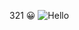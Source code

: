 
321 😀
![Hello](https://img-blog.csdnimg.cn/20210305170243269.png?x-oss-process=image/watermark,type_ZmFuZ3poZW5naGVpdGk,shadow_10,text_aHR0cHM6Ly9ibG9nLmNzZG4ubmV0L3dlaXhpbl80NjE5MTAzMw==,size_16,color_FFFFFF,t_70)
